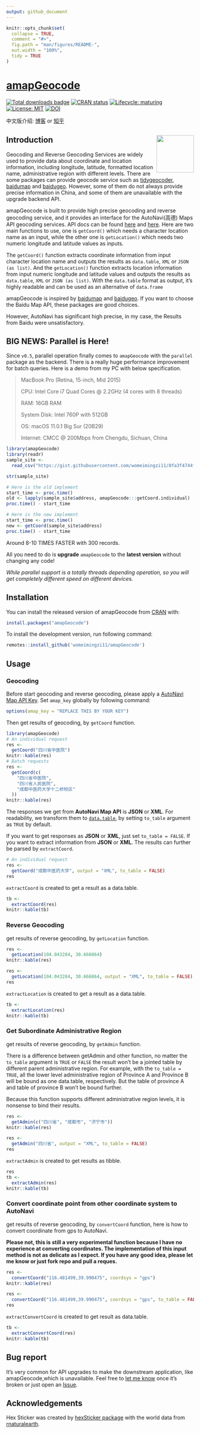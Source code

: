 ---
output: github_document
---

<!-- README.md is generated from README.Rmd. Please edit that file -->

```{r, include = FALSE}
knitr::opts_chunk$set(
  collapse = TRUE,
  comment = "#>",
  fig.path = "man/figures/README-",
  out.width = "100%",
  tidy = TRUE
)
```

<!-- Place this tag in your head or just before your close body tag. -->
<!--<script async defer src="https://buttons.github.io/buttons.js"></script>-->

# [amapGeocode](https://github.com/womeimingzi11/amapGeocode)

<!-- badges: start -->
[![Total downloads badge](https://cranlogs.r-pkg.org/badges/grand-total/amapGeocode?color=blue)](https://CRAN.R-project.org/package=amapGeocode)
[![CRAN status](https://www.r-pkg.org/badges/version/amapGeocode)](https://CRAN.R-project.org/package=amapGeocode)
[![Lifecycle: maturing](https://img.shields.io/badge/lifecycle-maturing-blue.svg)](https://www.tidyverse.org/lifecycle/#maturing)
[![License: MIT](https://img.shields.io/badge/License-MIT-yellow.svg)](https://opensource.org/licenses/MIT)
[![DOI](https://zenodo.org/badge/297431889.svg)](https://zenodo.org/badge/latestdoi/297431889)
<!-- badges: end -->

中文版介绍: [博客](https://blog.washman.top/post/amapgeocode-%E4%BD%BF%E7%94%A8r%E8%BF%9B%E8%A1%8C%E9%AB%98%E5%BE%B7%E5%9C%B0%E5%9B%BE%E5%9C%B0%E7%90%86%E7%BC%96%E7%A0%81-%E9%80%86%E7%BC%96%E7%A0%81.zh-hans/) or [知乎](https://zhuanlan.zhihu.com/p/264281505)

## Introduction  <img src="man/figures/hexSticker-logo.png" align="right" width="100"/>

Geocoding and Reverse Geocoding Services are widely used to provide data about coordinate and location information, including longitude, latitude, formatted location name, administrative region with different levels. There are some packages can provide geocode service such as [tidygeocoder](https://CRAN.R-project.org/package=tidygeocoder), [baidumap](https://github.com/badbye/baidumap) and [baidugeo](https://github.com/ChrisMuir/baidugeo). However, some of them do not always provide precise information in China, and some of them are unavailable with the upgrade backend API.

amapGeocode is built to provide high precise geocoding and reverse geocoding service, and it provides an interface for the AutoNavi(高德) Maps API geocoding services. API docs can be found [here](https://lbs.amap.com/) and [here](https://lbs.amap.com/api/webservice/summary/). Here are two main functions to use, one is `getCoord()` which needs a character location name as an input, while the other one is `getLocation()` which needs two numeric longitude and latitude values as inputs.

The `getCoord()` function extracts coordinate information from input character location name and outputs the results as `data.table`, `XML` or `JSON (as list)`. And the `getLocation()` function extracts location information from input numeric longitude and latitude values and outputs the results as `data.table`, `XML` or `JSON (as list)`. With the `data.table` format as output, it's highly readable and can be used as an alternative of `data.frame`

amapGeocode is inspired by [baidumap](https://github.com/badbye/baidumap) and [baidugeo](https://github.com/ChrisMuir/baidugeo). If you want to choose the Baidu Map API, these packages are good choices.

However, AutoNavi has significant high precise, in my case, the Results from Baidu were unsatisfactory.

## BIG NEWS: Parallel is Here!
Since `v0.5`, parallel operation finally comes to `amapGeocode` with the `parallel` package as the backend. There is a really huge performance improvement for batch queries. Here is a demo from my PC with below specification.

>MacBook Pro (Retina, 15-inch, Mid 2015)
>
>  CPU: Intel Core i7 Quad Cores @ 2.2GHz (4 cores with 8 threads)
>
>  RAM: 16GB RAM
>
>  System Disk: Intel 760P with 512GB
>
>  OS: macOS 11.0.1 Big Sur (20B29)
>
>  Internet: CMCC @ 200Mbps from Chengdu, Sichuan, China

```{r parallel_performance_revealR, message=FALSE}
library(amapGeocode)
library(readr)
sample_site <-
  read_csv("https://gist.githubusercontent.com/womeimingzi11/0fa3f4744f3ebc0f4484a52649f556e5/raw/47a69157f3e26c4d3bc993f3715b9ba88cda9d93/sample_site.csv")

str(sample_site)

# Here is the old implement
start_time <- proc.time()
old <- lapply(sample_site$address, amapGeocode:::getCoord.individual)
proc.time() - start_time

# Here is the new implement
start_time <- proc.time()
new <- getCoord(sample_site$address)
proc.time() - start_time
```

Around 8-10 TIMES FASTER with 300 records.

All you need to do is **upgrade** `amapGeocode` to the **latest version** without changing any code!

*While parallel support is a totally threads depending operation, so you will get completely different speed on different devices.*

## Installation

You can install the released version of amapGeocode from [CRAN](https://CRAN.R-project.org/package=amapGeocode) with:
``` r
install.packages("amapGeocode")
```
To install the development version, run following command:
``` r
remotes::install_github('womeimingzi11/amapGeocode')
```

## Usage
### Geocoding
Before start geocoding and reverse geocoding, please apply a [AutoNavi Map API Key](https://lbs.amap.com/dev/). Set `amap_key` globally by following command:

```{r set amap_key, eval=FALSE, include=FALSE}
options(amap_key = "REPLACE THIS BY YOUR KEY")
```

Then get results of geocoding, by `getCoord` function. 

```{r getCoord_to_table_as_TRUE}
library(amapGeocode)
# An individual request
res <-
  getCoord("四川省中医院")
knitr::kable(res)
# Batch requests
res <-
  getCoord(c(
    "四川省中医院",
    "四川省人民医院",
    "成都中医药大学十二桥校区"
  ))
knitr::kable(res)
```

The responses we get from **AutoNavi Map API** is **JSON** or **XML**. For readability, we transform them to [`data.table`](https://CRAN.R-project.org/package=data.table), by setting `to_table` argument as `TRUE` by default.

If you want to get responses as **JSON** or **XML**, just set `to_table = FALSE`. If you want to extract information from **JSON** or **XML**. The results can further be parsed by `extractCoord`.

```{r getCoord_to_table_as_FALSE}
# An individual request
res <-
  getCoord("成都中医药大学", output = "XML", to_table = FALSE)
res
```

`extractCoord` is created to get a result as a data.table.

```{r extractCoord}
tb <-
  extractCoord(res)
knitr::kable(tb)
```
### Reverse Geocoding

get results of reverse geocoding, by `getLocation` function. 

```{r getLocation_to_table_as_TRUE}
res <-
  getLocation(104.043284, 30.666864)
knitr::kable(res)
```

```{r getLocation_to_table_as_FALSE}
res <-
  getLocation(104.043284, 30.666864, output = "XML", to_table = FALSE)
res
```

`extractLocation` is created to get a result as a data.table.

```{r extractLocation}
tb <-
  extractLocation(res)
knitr::kable(tb)
```

### Get Subordinate Administrative Region

get results of reverse geocoding, by `getAdmin` function.

There is a difference between getAdmin and other function, no matter the `to_table` argument is `TRUE` or `FALSE` the result won't be a jointed table by different parent administrative region. For example, with the `to_table = TRUE`, all the lower level administrative region of Province A and Province B will be bound as one data.table, respectively. But the table of province A and table of province B won't be bound further.

Because this function supports different administrative region levels, it is nonsense to bind their results.

```{r getAdmin_to_table_as_TRUE}
res <-
  getAdmin(c("四川省", "成都市", "济宁市"))
knitr::kable(res)
```

```{r getAdmin_to_table_as_FALSE}
res <-
  getAdmin("四川省", output = "XML", to_table = FALSE)
res
```

`extractAdmin` is created to get results as tibble.

```{r extractAdmin}
res
tb <-
  extractAdmin(res)
knitr::kable(tb)
```

### Convert coordinate point from other coordinate system to AutoNavi

get results of reverse geocoding, by `convertCoord` function, here is how to convert coordinate from gps to AutoNavi.

**Please not, this is still a very experimental function because I have no experience at converting coordinates. The implementation of this input method is not as delicate as I expect. If you have any good idea, please let me know or just fork repo and pull a reques.**

```{r convertCoord_to_table_as_TRUE}
res <-
  convertCoord("116.481499,39.990475", coordsys = "gps")
knitr::kable(res)
```

```{r convertCoord_to_table_as_FALSE}
res <-
  convertCoord("116.481499,39.990475", coordsys = "gps", to_table = FALSE)
res
```

`extractConvertCoord` is created to get result as data.table.

```{r extractConvertCoord}
tb <-
  extractConvertCoord(res)
knitr::kable(tb)
```

## Bug report
It's very common for API upgrades to make the downstream application, like amapGeocode,which is unavailable. Feel free to [let me know](mailto://chenhan28@gmail.com) once it's broken or just open an <a class="github-button" href="https://github.com/womeimingzi11/amapGeocode/issues" data-color-scheme="no-preference: light; light: light; dark: dark;" data-size="large" aria-label="Issue womeimingzi11/amapGeocode on GitHub">Issue</a>.

## Acknowledgements
Hex Sticker was created by [hexSticker package](https://github.com/GuangchuangYu/hexSticker) with the world data from  [rnaturalearth](https://CRAN.R-project.org/package=rnaturalearth).
